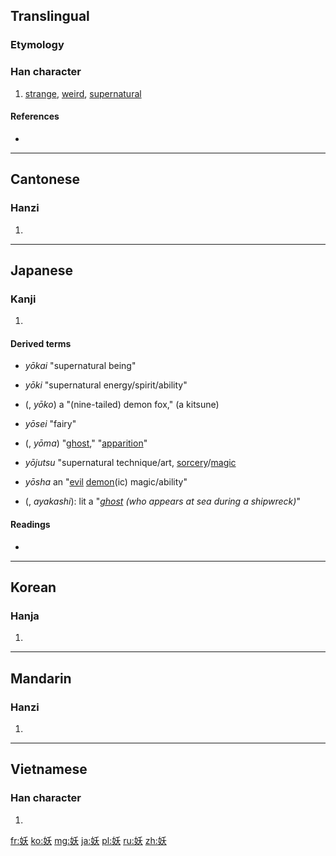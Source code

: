 ==Translingual==
===Etymology===
{{Han compound|女|夭|ls=psc|c1=s|c2=p}}

===Han character===
{{Han char|rn=38|rad=女|as=04|sn=7|four=4243<sub>4</sub>|canj=女竹大 (VHK)|ids=⿰[[女]][[夭]]}}

# [[strange]], [[weird]], [[supernatural]]

====References====
* {{Han ref|kx=0256.200|dkj=06086|dj=0520.180|hdz=21031.070|uh=5996|ud=22934|bh=A7AF|bd=42927}}

----

==Cantonese==

===Hanzi===
{{yue-hanzi|jyut=jiu1|y=yiu1}}

# {{defn|lang=yue|sort=女04}}

----

==Japanese==

===Kanji===
{{ja-kanji|grade=|rs=女04}}

# {{defn|lang=ja|sort=女04}}

====Derived terms====
* {{l|ja|妖怪}} ''yōkai'' "supernatural being"
* {{l|ja|妖気}} ''yōki'' "supernatural energy/spirit/ability"
* {{l|ja|妖狐}} ({{l|ja|ようこ}}, ''yōko'') a "(nine-tailed) demon fox," (a kitsune)
* {{l|ja|妖精}} ''yōsei'' "fairy"
* {{l|ja|妖魔}} ({{l|ja|ようま}}, ''yōma'') "[[ghost]]," "[[apparition]]"
* {{l|ja|妖術}} ''yōjutsu'' "supernatural technique/art, [[sorcery]]/[[magic]]
* {{l|ja|妖邪}} ''yōsha'' an "[[evil]] [[demon]](ic) magic/ability"
* {{l|ja|妖}} ({{l|ja|あやかし}}, ''ayakashi''): lit a "''[[ghost]] (who appears at sea during a shipwreck)''"

====Readings====
* {{ja-readings|on={{l|ja|よう}} (yō)|kun={{l|ja|なまめく}} (namameku), {{l|ja|あやかし}} (ayakashi)}}

----

==Korean==

===Hanja===
{{ko-hanja|hangeul=요|rv=yo|mr=yo}}

# {{defn|lang=ko|sort=女04}}

----

==Mandarin==

===Hanzi===
{{cmn-hanzi|pin=[[yāo]] ([[yao1]])|wg=yao<sup>1</sup>}}

# {{defn|lang=cmn|sort=女04}}

----

==Vietnamese==

===Han character===
{{vi-hantu|[[yêu]], [[èo]]|rs=女04}}

# {{defn|lang=vi|sort=女04}}

[[fr:妖]]
[[ko:妖]]
[[mg:妖]]
[[ja:妖]]
[[pl:妖]]
[[ru:妖]]
[[zh:妖]]